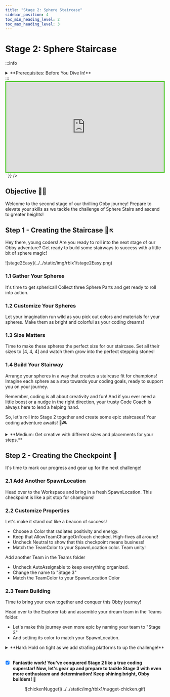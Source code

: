 ```yaml
---
title: "Stage 2: Sphere Staircase"
sidebar_position: 4
toc_min_heading_level: 2
toc_max_heading_level: 3
---
```



# Stage 2: Sphere Staircase

:::info
<details style={{border:'none'}}>
    <summary>**Prerequisites: Before You Dive In!**</summary>
    
    Before diving into this stage of coding awesomeness, let's make sure you've got all the skills from the previous challenges under your belt!
    
    **1. Intro**
    
    You've already embarked on this exciting journey into the world of Roblox Obby creation! You've learned what an Obby is and why it's so much fun. Now, get ready to put that knowledge into action!
    
    **2. Setup**
    
    You've set the stage for your Obby adventure by getting your Roblox environment all ready to go! From creating your account to setting up your workspace, you've got everything in place to unleash your creativity.

    **3. Stage 1: Ascending Walls**

    Congratulations! You've successfully conquered Stage 1 by creating a challenging staircase obstacle course! You've learned how to set up checkpoints, customize properties, and build obstacles like a pro.

    **Now that you've mastered these prerequisites, it's time to level up and tackle the next challenge in your coding journey! Get ready to take your Obby game to new heights! 🌟**
</details>
:::

<br  />

<div dangerouslySetInnerHTML={{
  __html: `
    <div style="padding:56.25% 0 0 0;position:relative;border:3px solid #47c621;">
      <iframe src="https://player.vimeo.com/video/952979981?h=dec2148a3d" frameborder="0" allow="autoplay; fullscreen; picture-in-picture; clipboard-write" style="position:absolute;top:0;left:0;width:100%;height:100%;" title="Roblox Part 1 - Stage 1"></iframe>
    </div>
    <script src="https://player.vimeo.com/api/player.js"></script>
  `
}} />

## Objective 🧐🗿

Welcome to the second stage of our thrilling Obby journey! Prepare to elevate your skills as we tackle the challenge of Sphere Stairs and ascend to greater heights!

## Step 1 - Creating the Staircase 🔵↖️

Hey there, young coders! Are you ready to roll into the next stage of our Obby adventure? Get ready to build some stairways to success with a little bit of sphere magic!

<div className='image-wrapper'>
    ![stage2Easy](../../static/img/rblx1/stage2Easy.png)
</div>

### 1.1 Gather Your Spheres

It's time to get spherical! Collect three Sphere Parts and get ready to roll into action.

### 1.2 Customize Your Spheres

Let your imagination run wild as you pick out colors and materials for your spheres. Make them as bright and colorful as your coding dreams!

### 1.3 Size Matters

Time to make these spheres the perfect size for our staircase. Set all their sizes to [4, 4, 4] and watch them grow into the perfect stepping stones!

### 1.4 Build Your Stairway

Arrange your spheres in a way that creates a staircase fit for champions! Imagine each sphere as a step towards your coding goals, ready to support you on your journey.

Remember, coding is all about creativity and fun! And if you ever need a little boost or a nudge in the right direction, your trusty Code Coach is always here to lend a helping hand.

So, let's roll into Stage 2 together and create some epic staircases! Your coding adventure awaits! 🌟🎮

<details>
    <summary>**Medium: Get creative with different sizes and placements for your steps.**</summary>

    <div className='image-wrapper'>
        ![stage2Medium](../../static/img/rblx1/stage2Medium.png)
    </div>

    <br  />

    **1.1 Craft Your Spheres**

    Get those creative juices flowing! Pick your favorite colors and materials for each sphere. Make them shine like stars in the night sky!

    **1.2 Set Up Your Stairs**

    Stack those spheres in a way that challenges even the bravest of adventurers! Each step is a leap towards victory!
</details>

## Step 2 - Creating the Checkpoint 🚩

It's time to mark our progress and gear up for the next challenge!

### 2.1 Add Another SpawnLocation

Head over to the Workspace and bring in a fresh SpawnLocation. This checkpoint is like a pit stop for champions!

### 2.2 Customize Properties

Let's make it stand out like a beacon of success!

- Choose a Color that radiates positivity and energy.
- Keep that AllowTeamChangeOnTouch checked. High-fives all around!
- Uncheck Neutral to show that this checkpoint means business!
- Match the TeamColor to your SpawnLocation color. Team unity!

Add another Team in the Teams folder

- Uncheck AutoAssignable to keep everything organized.
- Change the name to "Stage 3"
- Match the TeamColor to your SpawnLocation Color

### 2.3 Team Building

Time to bring your crew together and conquer this Obby journey!

Head over to the Explorer tab and assemble your dream team in the Teams folder.
- Let's make this journey even more epic by naming your team to "Stage 3"
- And setting its color to match your SpawnLocation.

<details>
    <summary>**Hard: Hold on tight as we add strafing platforms to up the challenge!**</summary>
    
    **If you want more of a challenge by recreating the video yourself, follow these steps:**

    Hey there, brave coders! Are you ready to take your Obby skills to the next stage? Get ready to navigate through a maze of strafing platforms and show off your coding prowess like never before!
 
    <div dangerouslySetInnerHTML={{
    __html: `
        <div style="padding:56.25% 0 0 0;position:relative;border:3px solid #47c621;">
        <iframe src="https://player.vimeo.com/video/952505916?h=c982d9ccc1" frameborder="0" allow="autoplay; fullscreen; picture-in-picture; clipboard-write" style="position:absolute;top:0;left:0;width:100%;height:100%;" title="Roblox Part 1 - Stage 2"></iframe>
        </div>
        <script src="https://player.vimeo.com/api/player.js"></script>
    `
    }} />

    **Description**

    We are going to create a script that makes a part in Roblox move side to side between two points. Here's what we want to accomplish: 

    **Step 1 - Start at a Position:**
    
    The part will start at a certain position. 

    **Step 2 - Move Side to Side:**
    
    The part will move to one side up to a set distance, then move back to the starting position, and keep repeating this movement. 

    **Step 3- Direction Change:**
    
    When the part reaches the set distance on one side, it will change direction and move back to the starting position. 

    **Step 4 - Smooth Movement:**
    
    The part will move smoothly using a tweening effect, pausing for a short time between movements. 

    By doing this, the part will continuously move side to side in a loop, creating a smooth and continuous animation effect. 

    <br  />

    **Instructions and Code Logic**
    
    **Step 1 - Set Up Starting Variables:**

    - Create a variable to hold the part by setting it to the `Parent` of the script. 

    - Create a variable for how fast the part will move (`speed`). 

    - Create a variable for how far the part will move (`distance`). 

    - Make a variable to remember the starting position of the part. 

    - Create a variable to set the direction of movement using a vector (`direction`). 

    **Step 2 - Create a Function:**

    - Define a function named `moveSideToSide` to hold the moving logic. 

    **Step 3 - Make an Infinite Loop:**

    - Inside the function, use a loop that runs forever. In Lua, this is done with `while true do`. 

    **Step 4 - Calculate Goal Position:**

    - Calculate the position where the part should move by adding the `direction` multiplied by the `distance` to the starting position (`startPos`). 

    **Step 5 - Calculate Distance and Time:**

    - Calculate the distance from the current position to the goal position. 

    - Calculate the time it should take to move to the goal position by dividing the distance by the speed. 

    **Step 6 - Create a Tween:**

    - Create a `TweenInfo` object with the calculated time and set the easing style to `Linear`. 

    - Use the `TweenService` to create a tween that moves the part to the goal position. 

    **Step 7 - Play the Tween:**

    - Play the tween and wait for it to complete. 

    **Step 8 - Change Direction:**

    - After reaching the goal position, change the direction to the opposite by multiplying the `direction` by -1. 

    **Step 9 - Pause the Loop:** 

    - Use the `wait` function to pause the loop for a short time, such as 1 second, before repeating the loop. 

    **Step 10 - Call the Function:**

    - Outside the function, call `moveSideToSide` to start the movement. 

    <br  />

    **Putting It All Together**

    - Start by setting up your starting variables. 

    - Define a function named `moveSideToSide` to hold the moving logic. 

    - Inside the function, create an infinite loop using `while true do`. 

    - Calculate the goal position by adding the `direction` multiplied by the `distance` to the starting position. 

    - Calculate the distance to the goal position and the time it should take to move there. 

    - Create a `TweenInfo` object with the calculated time and set the easing style to `Linear`. 

    - Use the `TweenService` to create a tween that moves the part to the goal position. 

    - Play the tween and wait for it to complete. 

    - Change the direction to the opposite by multiplying the `direction` by -1. 

    - Use the `wait` function to pause the loop for a short time. 

    - Outside the function, call `moveSideToSide` to start the movement. 

    {/* <br  />

    **Extra Points Challenge:**

    Feeling confident? Copy your completed script and paste it into the other spheres. Can you conquer the stage without needing any help from your Code Coach? Show off your skills and aim for that perfect run!

    And remember, even the bravest adventurers need a little guidance sometimes. Don't hesitate to ask your Code Coach if you need a guiding hand. But hey, if you can tackle this challenge on your own, you'll earn some serious coding bragging rights!

    So, buckle up and get ready to navigate through the strafing platforms of **Stage 2 - Hard**! Your coding adventure awaits! 🚀💻 */}
</details>

<br  />

- [x] **Fantastic work! You've conquered Stage 2 like a true coding superstar! Now, let's gear up and prepare to tackle Stage 3 with even more enthusiasm and determination! Keep shining bright, Obby builders! 🌟**

<div align='center'>
    ![chickenNugget](../../static/img/rblx1/nugget-chicken.gif)
</div>

<div align='center'>
    <ReactAudioPlayer
        src={audioFile}
        controls
    />
</div>